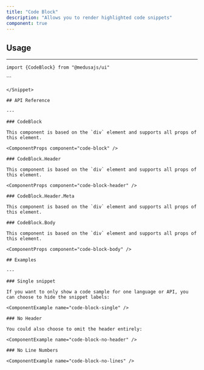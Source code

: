 ```yaml
---
title: "Code Block"
description: "Allows you to render highlighted code snippets"
component: true
---
```


<ComponentExample name="code-block-demo" />

## Usage

---

<Snippet>```import {CodeBlock} from "@medusajs/ui"```</Snippet>

<Snippet>
  ```
  <CodeBlock 
    snippets={[
      { 
        language: "tsx", 
        label: "Label", 
        code: 'import { useProduct } from "medusa-react"'
      },
    ]}
  >
    <Codeblock.Header />
    <CodeBlock.Body />
  </CodeBlock.Body>
  
  ```
</Snippet>

## API Reference

---

### CodeBlock

This component is based on the `div` element and supports all props of this element.

<ComponentProps component="code-block" />

### CodeBlock.Header

This component is based on the `div` element and supports all props of this element.

<ComponentProps component="code-block-header" />

### CodeBlock.Header.Meta

This component is based on the `div` element and supports all props of this element.

### CodeBlock.Body

This component is based on the `div` element and supports all props of this element.

<ComponentProps component="code-block-body" />

## Examples

---

### Single snippet

If you want to only show a code sample for one language or API, you can choose to hide the snippet labels:

<ComponentExample name="code-block-single" />

### No Header

You could also choose to omit the header entirely:

<ComponentExample name="code-block-no-header" />

### No Line Numbers

<ComponentExample name="code-block-no-lines" />
